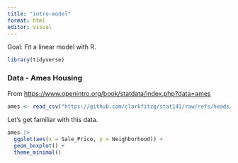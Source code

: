 ```yaml
---
title: "intro-model"
format: html
editor: visual
---
```


Goal: Fit a linear model with R.

```r
library(tidyverse)
```

### Data - Ames Housing

From <https://www.openintro.org/book/statdata/index.php?data=ames>

```r
ames <- read_csv("https://github.com/clarkfitzg/stat141/raw/refs/heads/main/data/ames2.csv")
```

Let's get familiar with this data.

```r
ames |> 
  ggplot(aes(x = Sale_Price, y = Neighborhood)) +
  geom_boxplot() +
  theme_minimal()
```
